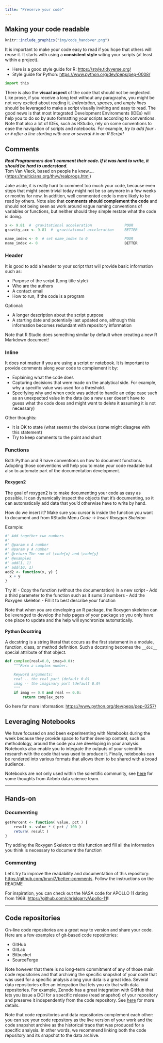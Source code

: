 ```yaml
---
title: "Preserve your code"
---
```


## Making your code readable

```r
knitr::include_graphics("img/code_handover.png")
```


It is important to make your code easy to read if you hope that others will reuse it. It starts with using a **consistent style** witing your scripts (at least within a project). 

- Here is a good style guide for R: <https://style.tidyverse.org/>
- Style guide for Python: <https://www.python.org/dev/peps/pep-0008/>

```python
import this
```

There is also the **visual aspect** of the code that should not be neglected. Like prose, if you receive a long text without any paragraphs, you might be not very excited about reading it. _Indentation_, _spaces_, and _empty lines_ should be leveraged to make a script visually inviting and easy to read. The good news is that most Integrated Development Environments (IDEs) will help you to do so by auto formatting your scripts according to conventions.  Note that also a lot of IDEs, such as RStudio, rely on some conventions to ease the navigation of scripts and notebooks. For example, _try to add four `-` or `#` after a line starting with one or several `#` in an R Script!_


## Comments

***Real Programmers don't comment their code. If it was hard to write, it should be hard to understand.*** \
Tom Van Vleck, based on people he knew..._ (<https://multicians.org/thvv/realprogs.html>)

Joke aside, it is really hard to comment too much your code, because even steps that might seem trivial today might not be so anymore in a few weeks or months for now. In addition, well commented code is more likely to be read by others. Note also that **comments should complement the code** and should not being seen as work around vague naming conventions of variables or functions, but neither should they simple restate what the code is doing.

```r
x <- 9.81  #  gravitational acceleration               POOR
gravity_acc <- 9.81  #  gravitational acceleration     BETTER

name_index <- 0  # set name_index to 0                 POOR
name_index <- 0                                        BETTER
```


### Header

It is good to add a header to your script that will provide basic information such as:

- Purpose of the script (Long title style)
- Who are the authors
- A contact email 
- How to run, if the code is a program

Optional:

- A longer description about the script purpose
- A starting date and potentially last updated one, although this information becomes redundant with repository information

Note that R Studio does something similar by default when creating a new R Markdown document!

### Inline 

It does not matter if you are using a script or notebook. It is important to provide comments along your code to complement it by:

- Explaining what the code does
- Capturing decisions that were made on the analytical side. For example, why a specific value was used for a threshold.
- Specifying why and when code was added to handle an edge case such as an unexpected value in the data (so a new user doesn't have to guess what the code does and might want to delete it assuming it is not necessary)

Other thoughts:

- It is OK to state (what seems) the obvious (some might disagree with this statement)
- Try to keep comments to the point and short



### Functions

Both Python and R have conventions on how to document functions. Adopting those conventions will help you to make your code readable but also to automate part of the documentation development.

#### Roxygen2

The goal of roxygen2 is to make documenting your code as easy as possible. It can dynamically inspect the objects that it’s documenting, so it can automatically add data that you’d otherwise have to write by hand.

How do we insert it? Make sure you cursor is inside the function you want to document and from RStudio Menu _Code -> Insert Roxygen Skeleton_

Example:

```r
#' Add together two numbers
#'
#' @param x A number
#' @param y A number
#' @return The sum of \code{x} and \code{y}
#' @examples
#' add(1, 1)
#' add(10, 1)
add2 <- function(x, y) {
  x + y
}
```

Try it! 
- Copy the function (without the documentation) in a new script 
- Add a third parameter to the function such as it sums 3 numbers
- Add the Roxygen skeleton
- Fill it to best describe your function

Note that when you are developing an R package, the Roxygen skeleton can be leveraged to develop the help pages of your package so you only have one place to update and the help will synchronize automatically.

#### Python Docstring

A docstring is a string literal that occurs as the first statement in a module,  function, class, or method definition. Such a docstring becomes the `__doc__` special attribute of that object.


```python
def complex(real=0.0, imag=0.0):
    """Form a complex number.

    Keyword arguments:
    real -- the real part (default 0.0)
    imag -- the imaginary part (default 0.0)
    """
    if imag == 0.0 and real == 0.0:
        return complex_zero
```

Go here for more information: <https://www.python.org/dev/peps/pep-0257/>


## Leveraging Notebooks

We have focused on and been experimenting with Notebooks during the week because they provide space to further develop content, such as methodology, around the code you are developing in your analysis. Notebooks also enable you to integrate the outputs of your scientific research with the code that was used to produce it. Finally, notebooks can be rendered into various formats that allows them to be shared with a broad audience.

Notebooks are not only used within the scientific community, see [here](https://peerj.com/preprints/3182.pdf) for some thoughts from Airbnb data science team.


---

## Hands-on

### Documenting

```r
getPercent <- function( value, pct ) {
    result <- value * ( pct / 100 )
    return( result )
}
```

Try adding the Roxygen Skeleton to this function and fill all the information you think is necessary to document the function

### Commenting

Let's try to improve the readability and documentation of this repository: <https://github.com/brunj7/better-comments>. Follow the instructions on the README

For inspiration, you can check out the NASA code for APOLLO 11 dating from 1969: <https://github.com/chrislgarry/Apollo-11>!!

---


## Code repositories

On-line code repositories are a great way to version and share your code. Here are a few examples of git-based code repositories:

- GitHub
- GitLab
- Bitbucket
- SourceForge

Note however that there is no long-term commitment of any of those main code repositories and that archiving the specific snapshot of your code that was used for a specific analysis along your data is a great idea. Several data repositories offer an integration that lets you do that with data repositories. For example, Zenodo has a great integration with GitHub that lets you issue a DOI for a specific release (read snapshot) of your repository and preserve it independently from the code repository. See [here](https://github.com/OpenScienceMOOC/Module-5-Open-Research-Software-and-Open-Source/blob/master/content_development/Task_2.md) for more details.

Note that code repositories and data repositories complement each other: you can see your code repository as the live version of your work and the code snapshot archive as the historical trace that was produced for a specific analysis. In other words, we recommend linking both the code repository and its snapshot to the data archive.


